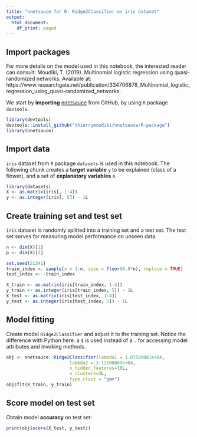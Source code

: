 ```yaml
---
title: "nnetsauce for R: Ridge2Classifier on iris dataset"
output:
  html_document:
    df_print: paged
---
```



## Import packages

For more details on the model used in this notebook, the interested reader can consult: Moudiki, T. (2019). Multinomial logistic regression using quasi-randomized networks. Available at: https://www.researchgate.net/publication/334706878_Multinomial_logistic_regression_using_quasi-randomized_networks. 


We start by __importing__ [nnetsauce](https://thierrymoudiki.github.io/software/nnetsauce/) from GitHub, by using `R` package `devtools`.

```r
library(devtools)
devtools::install_github("thierrymoudiki/nnetsauce/R-package")
library(nnetsauce)
```

## Import data  

`iris` dataset from `R` package `datasets` is used in this notebook. The following chunk creates a __target variable__ `y` to be explained (class of a flower), and a set of __explanatory variables__ `X`.

```r
library(datasets)
X <- as.matrix(iris[, 1:4])
y <- as.integer(iris[, 5]) - 1L
```

## Create training set and test set

`iris` dataset is randomly splitted into a training set and a test set. The test set serves for measuring model performance on unseen data. 

```r
n <- dim(X)[1]
p <- dim(X)[2]

set.seed(21341)
train_index <- sample(x = 1:n, size = floor(0.8*n), replace = TRUE) 
test_index <- -train_index

X_train <- as.matrix(iris[train_index, 1:4])
y_train <- as.integer(iris[train_index, 5]) - 1L
X_test <- as.matrix(iris[test_index, 1:4])
y_test <- as.integer(iris[test_index, 5]) - 1L
```

## Model fitting

Create model `Ridge2Classifier` and adjust it to the training set. Notice the difference with Python here: a `$` is used instead of a `.` for accessing model attributes and invoking methods. 

```r
obj <- nnetsauce::Ridge2Classifier(lambda1 = 1.87500081e+04, 
                        lambda2 = 3.12500069e+04, 
                        n_hidden_features=10L, 
                        n_clusters=2L, 
                        type_clust = "gmm")
obj$fit(X_train, y_train)
```

## Score model on test set 

Obtain model __accuracy__ on test set: 

```r
print(obj$score(X_test, y_test))
```



